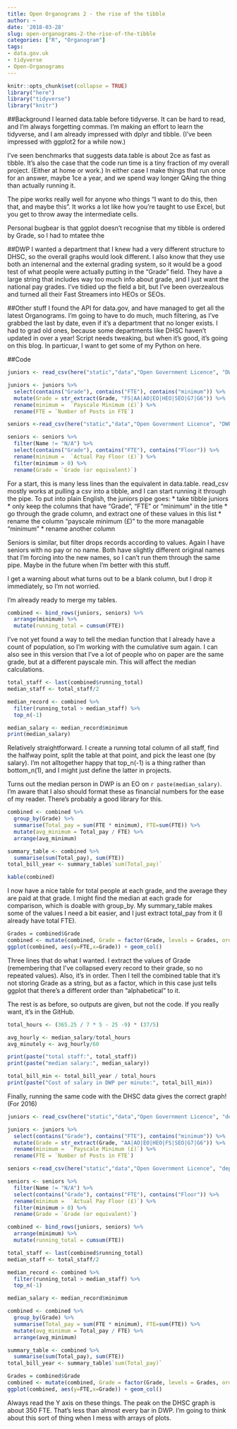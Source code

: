 ```yaml
---
title: Open Organograms 2 - the rise of the tibble
author: ~
date: '2018-03-28'
slug: open-organograms-2-the-rise-of-the-tibble
categories: ["R", "Organogram"]
tags:
- data.gov.uk
- tidyverse
- Open-Organograms
---
```


```r
knitr::opts_chunk$set(collapse = TRUE)
library("here")
library("tidyverse")
library("knitr")

```
##Background
I learned data.table before tidyverse. It can be hard to read, and I'm always forgetting commas. I'm making an effort to learn the tidyverse, and I am already impressed with dplyr and tibble. (I've been impressed with ggplot2 for a while now.)

I've seen benchmarks that suggests data.table is about 2ce as fast as tibble. It's also the case that the code run time is a tiny fraction of my overall project. (Either at home or work.) In either case I make things that run once for an answer, maybe 1ce a year, and we spend way longer QAing the thing than actually running it.

The pipe works really well for anyone who things "I want to do this, then that, and maybe this". It works a lot like how you're taught to use Excel, but you get to throw away the intermediate cells. 

Personal bugbear is that ggplot doesn't recognise that my tibble is ordered by Grade, so I had to mtatee thhe 

##DWP
I wanted a department that I knew had a very different structure to DHSC, so the overall graphs would look different. I also know that they use both an intenernal and the external grading system, so it would be a good test of what people were actually putting in the "Grade" field. They have a large string that includes way too much info about grade, and I just want the national pay grades. I've tidied up the field a bit, but I've been overzealous and turned all their Fast Streamers into HEOs or SEOs. 

##Other stuff
I found the API for data.gov, and have managed to get all the latest Organograms. I'm going to have to do much, much filtering, as I've grabbed the last by date, even if it's a department that no longer exists. I had to grad old ones, because some departments like DHSC haven't updated in over a year! Script needs tweaking, but when it's good, it's going on this blog. In particuar, I want to get some of my Python on here.

##Code

```r

juniors <- read_csv(here("static","data","Open Government Licence", "DWP Organogram 31-Sept-2017_2-junior.csv"))

juniors <- juniors %>%
  select(contains("Grade"), contains("FTE"), contains("minimum")) %>%
  mutate(Grade = str_extract(Grade, "FS|AA|AO|EO|HEO|SEO|G7|G6")) %>%
  rename(minimum =  `Payscale Minimum (£)`) %>%
  rename(FTE = `Number of Posts in FTE`) 

seniors <-read_csv(here("static","data","Open Government Licence", "DWP Organogram 31-Sept-2017_2-senior.csv"))

seniors <- seniors %>%
  filter(Name != "N/A") %>%
  select(contains("Grade"), contains("FTE"), contains("Floor")) %>%
  rename(minimum =  `Actual Pay Floor (£)`) %>%
  filter(minimum > 0) %>%
  rename(Grade = `Grade (or equivalent)`) 

```
For a start, this is many less lines than the equivalent in data.table. read_csv mostly works at pulling a csv into a tibble, and I can start running it through the pipe. To put into plain English, the juniors pipe goes:
* take tibble juniors
* only keep the columns that have "Grade", "FTE" or "minimum" in the title
* go through the grade column, and extract one of these values in this list 
* rename the column "payscale minimum (£)" to the more managable "minimum"
* rename another column

Seniors is similar, but filter drops records according to values. Again I have seniors with no pay or no name. Both have slightly different original names that I'm forcing into the new names, so I can't run them through the same pipe. Maybe in the future when I'm better with this stuff.

I get a warning about what turns out to be a blank column, but I drop it immediately, so I'm not worried.

I'm already ready to merge my tables. 

```r
combined <- bind_rows(juniors, seniors) %>%
  arrange(minimum) %>%
  mutate(running_total = cumsum(FTE))
```
I've not yet found a way to tell the median function that I already have a count of population, so I'm working with the cumulative sum again. I can also see in this version that I've a lot of people who on paper are the same grade, but at a different payscale min. This will affect the median calculations.

```r

total_staff <- last(combined$running_total)
median_staff <- total_staff/2

median_record <- combined %>%
  filter(running_total > median_staff) %>%
  top_n(-1)

median_salary <- median_record$minimum
print(median_salary)
```
Relatively straightforward. I create a running total column of all staff, find the halfway point, split the table at that point, and pick the least one (by salary). I'm not alltogether happy that top_n(-1) is a thing rather than bottom_n(1), and I might just define the latter in projects.

Turns out the median person in DWP is an EO on `r paste(median_salary)`. I'm aware that I also should format these as financial numbers for the ease of my reader. There's probably a good library for this.

```r
combined <- combined %>%
  group_by(Grade) %>%
  summarise(Total_pay = sum(FTE * minimum), FTE=sum(FTE)) %>%
  mutate(avg_minimum = Total_pay / FTE) %>%
  arrange(avg_minimum)

summary_table <- combined %>%
  summarise(sum(Total_pay), sum(FTE))
total_bill_year <- summary_table$`sum(Total_pay)`

kable(combined)
```


I now have a nice table for total people at each grade, and the average they are paid at that grade. I might find the median at each grade for comparison, which is doable with group_by. My summary_table makes some of the values I need a bit easier, and I just extract total_pay from it (I already have total FTE).



```r
Grades = combined$Grade
combined <- mutate(combined, Grade = factor(Grade, levels = Grades, ordered=TRUE))
ggplot(combined, aes(y=FTE,x=Grade)) + geom_col()

```
Three lines that do what I wanted. I extract the values of Grade (remembering that I've collapsed every record to their grade, so no repeated values). Also, it's in order. Then I tell the combined table that it's not storing Grade as a string, but as a factor, which in this case just tells ggplot that there's a different order than "alphabetical" to it. 


The rest is as before, so outputs are given, but not the code. If you really want, it's in the GitHub.
```r


total_hours <- (365.25 / 7 * 5 - 25 -9) * (37/5)

avg_hourly <- median_salary/total_hours 
avg_minutely <- avg_hourly/60

print(paste("total staff:", total_staff))
print(paste("median salary:", median_salary))

total_bill_min <- total_bill_year / total_hours
print(paste("Cost of salary in DWP per minute:", total_bill_min))

```



Finally, running the same code with the DHSC data gives the correct graph! (For 2016)
```r
juniors <- read_csv(here("static","data","Open Government Licence", "department-of-health__31-03-2016__dh_010416-DH-Organogram-junior.csv"))

juniors <- juniors %>%
  select(contains("Grade"), contains("FTE"), contains("minimum")) %>%
  mutate(Grade = str_extract(Grade, "AA|AO|EO|HEO|FS|SEO|G7|G6")) %>%
  rename(minimum =  `Payscale Minimum (£)`) %>%
  rename(FTE = `Number of Posts in FTE`) 

seniors <-read_csv(here("static","data","Open Government Licence", "department-of-health__31-03-2016__dh_010416-DH-Organogram-senior.csv"))

seniors <- seniors %>%
  filter(Name != "N/A") %>%
  select(contains("Grade"), contains("FTE"), contains("Floor")) %>%
  rename(minimum =  `Actual Pay Floor (£)`) %>%
  filter(minimum > 0) %>%
  rename(Grade = `Grade (or equivalent)`) 

combined <- bind_rows(juniors, seniors) %>%
  arrange(minimum) %>%
  mutate(running_total = cumsum(FTE))

total_staff <- last(combined$running_total)
median_staff <- total_staff/2

median_record <- combined %>%
  filter(running_total > median_staff) %>%
  top_n(-1)

median_salary <- median_record$minimum

combined <- combined %>%
  group_by(Grade) %>%
  summarise(Total_pay = sum(FTE * minimum), FTE=sum(FTE)) %>%
  mutate(avg_minimum = Total_pay / FTE) %>%
  arrange(avg_minimum)

summary_table <- combined %>%
  summarise(sum(Total_pay), sum(FTE))
total_bill_year <- summary_table$`sum(Total_pay)`

Grades = combined$Grade
combined <- mutate(combined, Grade = factor(Grade, levels = Grades, ordered=TRUE))
ggplot(combined, aes(y=FTE,x=Grade)) + geom_col()
```
Always read the Y axis on these things. The peak on the DHSC graph is about 350 FTE. That's less than almost every bar in DWP. I'm going to think about this sort of thing when I mess with arrays of plots.